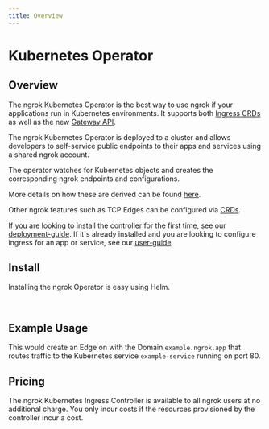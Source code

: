 ```yaml
---
title: Overview
---
```





# Kubernetes Operator

## Overview

The ngrok Kubernetes Operator is the best way to use ngrok if your
applications run in Kubernetes environments. It supports both [Ingress CRDs](https://kubernetes.io/docs/concepts/services-networking/ingress/) as well as the new [Gateway API](https://gateway-api.sigs.k8s.io/).

The ngrok Kubernetes Operator is deployed to a cluster and allows developers to self-service public endpoints to their apps and services using a shared ngrok account.

The operator watches for Kubernetes objects and creates the corresponding ngrok endpoints and configurations.

More details on how these are derived can be found [here](./user-guide/ingress-to-edge-relationship).

Other ngrok features such as TCP Edges can be configured via [CRDs](./user-guide/crds).

If you are looking to install the controller for the first time, see our [deployment-guide](./deployment-guide/README).
If it's already installed and you are looking to configure ingress for an app or service, see our [user-guide](./user-guide/README).

## Install

Installing the ngrok Operator is easy using Helm.

<Tabs groupId="k8s-install" queryString="k8s-install">
	<TabItem value="ingress" label="Ingress Controller">
		<K8sIngressInstallExample />
	</TabItem>
	<TabItem value="gatewayAPI" label="Gateway API" default>
		<K8sGatewayAPIInstallExample />
	</TabItem>
</Tabs>

<br />

## Example Usage

This would create an Edge on with the Domain `example.ngrok.app` that routes traffic to the Kubernetes service `example-service` running on port 80.

<Tabs groupId="k8s-basic" queryString="k8s-basic">
	<TabItem value="ingress" label="Ingress Controller">
		<StaticDomainKubernetesExample />
	</TabItem>
	<TabItem value="gatewayAPI" label="Gateway API" default>
		<StaticDomainKubernetesGatewayExample />
	</TabItem>
</Tabs>

## Pricing

The ngrok Kubernetes Ingress Controller is available to all ngrok users at no
additional charge. You only incur costs if the resources provisioned by the
controller incur a cost.
